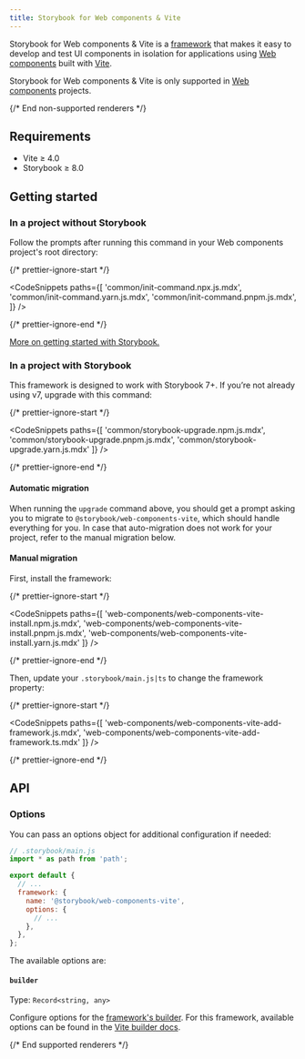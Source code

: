 ```yaml
---
title: Storybook for Web components & Vite
---
```



Storybook for Web components & Vite is a [framework](../contribute/framework.md) that makes it easy to develop and test UI components in isolation for applications using [Web components](https://www.webcomponents.org/introduction) built with [Vite](https://vitejs.dev/).

<If notRenderer={SUPPORTED_RENDERER}>

<Callout variant="info">

Storybook for Web components & Vite is only supported in [Web components](?renderer=web-components) projects.

</Callout>

{/* End non-supported renderers */}

</If>

<If renderer={SUPPORTED_RENDERER}>

## Requirements

- Vite ≥ 4.0
- Storybook ≥ 8.0

## Getting started

### In a project without Storybook

Follow the prompts after running this command in your Web components project's root directory:

{/* prettier-ignore-start */}

<CodeSnippets
  paths={[
   'common/init-command.npx.js.mdx',
   'common/init-command.yarn.js.mdx',
   'common/init-command.pnpm.js.mdx',
  ]}
/>

{/* prettier-ignore-end */}

[More on getting started with Storybook.](./install.md)

### In a project with Storybook

This framework is designed to work with Storybook 7+. If you’re not already using v7, upgrade with this command:

{/* prettier-ignore-start */}

<CodeSnippets
  paths={[
    'common/storybook-upgrade.npm.js.mdx',
    'common/storybook-upgrade.pnpm.js.mdx',
    'common/storybook-upgrade.yarn.js.mdx'
  ]}
/>

{/* prettier-ignore-end */}

#### Automatic migration

When running the `upgrade` command above, you should get a prompt asking you to migrate to `@storybook/web-components-vite`, which should handle everything for you. In case that auto-migration does not work for your project, refer to the manual migration below.

#### Manual migration

First, install the framework:

{/* prettier-ignore-start */}

<CodeSnippets
  paths={[
    'web-components/web-components-vite-install.npm.js.mdx',
    'web-components/web-components-vite-install.pnpm.js.mdx',
    'web-components/web-components-vite-install.yarn.js.mdx'
  ]}
/>

{/* prettier-ignore-end */}

Then, update your `.storybook/main.js|ts` to change the framework property:

{/* prettier-ignore-start */}

<CodeSnippets
  paths={[
    'web-components/web-components-vite-add-framework.js.mdx',
    'web-components/web-components-vite-add-framework.ts.mdx'
  ]}
/>

{/* prettier-ignore-end */}

## API

### Options

You can pass an options object for additional configuration if needed:

```js
// .storybook/main.js
import * as path from 'path';

export default {
  // ...
  framework: {
    name: '@storybook/web-components-vite',
    options: {
      // ...
    },
  },
};
```

The available options are:

#### `builder`

Type: `Record<string, any>`

Configure options for the [framework's builder](../api/main-config-framework.md#optionsbuilder). For this framework, available options can be found in the [Vite builder docs](../builders/vite.md).

{/* End supported renderers */}

</If>
